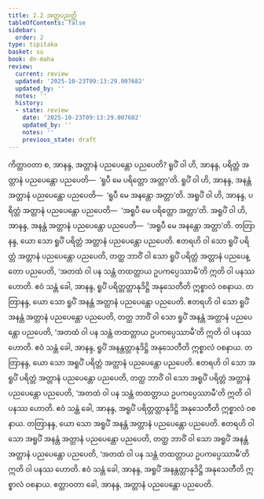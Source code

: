 ```yaml
---
title: 2.2 အတ္တပညတ္တိ
tableOfContents: false
sidebar:
  order: 2
type: tipitaka
basket: su
book: dn-maha
review:
  current: review
  updated: '2025-10-23T09:13:29.007682'
  updated_by: ''
  notes: ''
  history:
  - state: review
    date: '2025-10-23T09:13:29.007682'
    updated_by: ''
    notes: ''
    previous_state: draft
---
```



<ReviewStatus review={frontmatter.review} showDetails={true} />

<HypothesisAnnotation frontmatter={frontmatter} />

<DynamicBreadcrumb />

<Division number="117" book="dn-maha" e="ch" v="7" p="54">

<Paragraph number="220" book="dn-maha">
ကိတ္တာဝတာ စ, အာနန္ဒ, အတ္တာနံ ပညပေန္တော ပညပေတိ? ရူပိံ ဝါ ဟိ, အာနန္ဒ, ပရိတ္တံ အတ္တာနံ ပညပေန္တော ပညပေတိ—  ‘ရူပီ မေ ပရိတ္တော အတ္တာ’တိ. ရူပိံ ဝါ ဟိ, အာနန္ဒ, အနန္တံ အတ္တာနံ ပညပေန္တော ပညပေတိ—  ‘ရူပီ မေ အနန္တော အတ္တာ’တိ. အရူပိံ ဝါ ဟိ, အာနန္ဒ, ပရိတ္တံ အတ္တာနံ ပညပေန္တော ပညပေတိ—  ‘အရူပီ မေ ပရိတ္တော အတ္တာ’တိ. အရူပိံ ဝါ ဟိ, အာနန္ဒ, အနန္တံ အတ္တာနံ ပညပေန္တော ပညပေတိ—  ‘အရူပီ မေ အနန္တော အတ္တာ’တိ.
</Paragraph>

</Division>
<Division number="118" book="dn-maha" e="ch" v="7" p="54">

<Paragraph number="221" book="dn-maha">
တတြာနန္ဒ, ယော သော ရူပိံ ပရိတ္တံ အတ္တာနံ ပညပေန္တော ပညပေတိ. ဧတရဟိ ဝါ သော ရူပိံ ပရိတ္တံ အတ္တာနံ ပညပေန္တော ပညပေတိ, တတ္ထ ဘာဝိံ ဝါ သော ရူပိံ ပရိတ္တံ အတ္တာနံ ပညပေန္တော ပညပေတိ, ‘အတထံ ဝါ ပန သန္တံ တထတ္တာယ ဥပကပ္ပေဿာမီ’တိ ဣတိ ဝါ ပနဿ ဟောတိ. ဧဝံ သန္တံ ခေါ, အာနန္ဒ, ရူပိံ ပရိတ္တတ္တာနုဒိဋ္ဌိ အနုသေတီတိ ဣစ္စာလံ ဝစနာယ.
</Paragraph>

<Paragraph number="222" book="dn-maha">
တတြာနန္ဒ, ယော သော ရူပိံ အနန္တံ အတ္တာနံ ပညပေန္တော ပညပေတိ. ဧတရဟိ ဝါ သော ရူပိံ အနန္တံ အတ္တာနံ ပညပေန္တော ပညပေတိ, တတ္ထ ဘာဝိံ ဝါ သော ရူပိံ အနန္တံ အတ္တာနံ ပညပေန္တော ပညပေတိ, ‘အတထံ ဝါ ပန သန္တံ တထတ္တာယ ဥပကပ္ပေဿာမီ’တိ ဣတိ ဝါ ပနဿ ဟောတိ. ဧဝံ သန္တံ ခေါ, အာနန္ဒ, ရူပိံ အနန္တတ္တာနုဒိဋ္ဌိ အနုသေတီတိ ဣစ္စာလံ ဝစနာယ.
</Paragraph>

<Paragraph number="223" book="dn-maha">
တတြာနန္ဒ, ယော သော အရူပိံ ပရိတ္တံ အတ္တာနံ ပညပေန္တော ပညပေတိ. ဧတရဟိ ဝါ သော အရူပိံ ပရိတ္တံ အတ္တာနံ ပညပေန္တော ပညပေတိ, တတ္ထ ဘာဝိံ ဝါ သော အရူပိံ ပရိတ္တံ အတ္တာနံ ပညပေန္တော ပညပေတိ, ‘အတထံ ဝါ ပန သန္တံ တထတ္တာယ ဥပကပ္ပေဿာမီ’တိ ဣတိ ဝါ ပနဿ ဟောတိ. ဧဝံ သန္တံ ခေါ, အာနန္ဒ, အရူပိံ ပရိတ္တတ္တာနုဒိဋ္ဌိ အနုသေတီတိ ဣစ္စာလံ ဝစနာယ.
</Paragraph>

<Paragraph number="224" book="dn-maha">
တတြာနန္ဒ, ယော သော အရူပိံ အနန္တံ အတ္တာနံ ပညပေန္တော ပညပေတိ. ဧတရဟိ ဝါ သော အရူပိံ အနန္တံ အတ္တာနံ ပညပေန္တော ပညပေတိ, တတ္ထ ဘာဝိံ ဝါ သော အရူပိံ အနန္တံ အတ္တာနံ ပညပေန္တော ပညပေတိ, ‘အတထံ ဝါ ပန သန္တံ တထတ္တာယ ဥပကပ္ပေဿာမီ’တိ ဣတိ ဝါ ပနဿ ဟောတိ. ဧဝံ သန္တံ ခေါ, အာနန္ဒ, အရူပိံ အနန္တတ္တာနုဒိဋ္ဌိ အနုသေတီတိ ဣစ္စာလံ ဝစနာယ. ဧတ္တာဝတာ ခေါ, အာနန္ဒ, အတ္တာနံ ပညပေန္တော ပညပေတိ.
</Paragraph>
</Division>